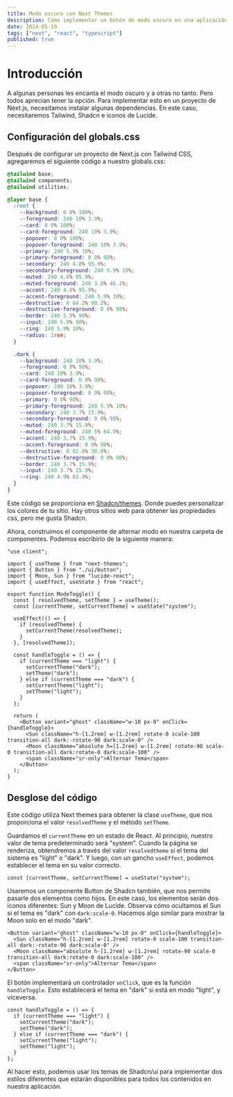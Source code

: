 ```yaml
---
title: Modo oscuro con Next Themes
description: Cómo implementar un botón de modo oscuro en una aplicación Next.js usando Shadcn/ui y Next Themes
date: 2024-05-19
tags: ["next", "react", "typescript"]
published: true
---
```


# Introducción

A algunas personas les encanta el modo oscuro y a otras no tanto. Pero todos aprecian tener la opción. Para implementar esto en un proyecto de Next.js, necesitamos instalar algunas dependencias. En este caso, necesitaremos Tailwind, Shadcn e iconos de Lucide.

## Configuración del globals.css

Después de configurar un proyecto de Next.js con Tailwind CSS, agregaremos el siguiente código a nuestro globals.css:

```css
@tailwind base;
@tailwind components;
@tailwind utilities;

@layer base {
  :root {
    --background: 0 0% 100%;
    --foreground: 240 10% 3.9%;
    --card: 0 0% 100%;
    --card-foreground: 240 10% 3.9%;
    --popover: 0 0% 100%;
    --popover-foreground: 240 10% 3.9%;
    --primary: 240 5.9% 10%;
    --primary-foreground: 0 0% 98%;
    --secondary: 240 4.8% 95.9%;
    --secondary-foreground: 240 5.9% 10%;
    --muted: 240 4.8% 95.9%;
    --muted-foreground: 240 3.8% 46.1%;
    --accent: 240 4.8% 95.9%;
    --accent-foreground: 240 5.9% 10%;
    --destructive: 0 84.2% 60.2%;
    --destructive-foreground: 0 0% 98%;
    --border: 240 5.9% 90%;
    --input: 240 5.9% 90%;
    --ring: 240 5.9% 10%;
    --radius: 1rem;
  }

  .dark {
    --background: 240 10% 3.9%;
    --foreground: 0 0% 98%;
    --card: 240 10% 3.9%;
    --card-foreground: 0 0% 98%;
    --popover: 240 10% 3.9%;
    --popover-foreground: 0 0% 98%;
    --primary: 0 0% 98%;
    --primary-foreground: 240 5.9% 10%;
    --secondary: 240 3.7% 15.9%;
    --secondary-foreground: 0 0% 98%;
    --muted: 240 3.7% 15.9%;
    --muted-foreground: 240 5% 64.9%;
    --accent: 240 3.7% 15.9%;
    --accent-foreground: 0 0% 98%;
    --destructive: 0 62.8% 30.6%;
    --destructive-foreground: 0 0% 98%;
    --border: 240 3.7% 15.9%;
    --input: 240 3.7% 15.9%;
    --ring: 240 4.9% 83.9%;
  }
}
```

Este código se proporciona en [Shadcn/themes](https://ui.shadcn.com/themes). Donde puedes personalizar los colores de tu sitio. Hay otros sitios web para obtener las propiedades css, pero me gusta Shadcn.

Ahora, construimos el componente de alternar modo en nuestra carpeta de componentes. Podemos escribirlo de la siguiente manera:

```tsx
"use client";

import { useTheme } from "next-themes";
import { Button } from "./ui/button";
import { Moon, Sun } from "lucide-react";
import { useEffect, useState } from "react";

export function ModeToggle() {
  const { resolvedTheme, setTheme } = useTheme();
  const [currentTheme, setCurrentTheme] = useState("system");

  useEffect(() => {
    if (resolvedTheme) {
      setCurrentTheme(resolvedTheme);
    }
  }, [resolvedTheme]);

  const handleToggle = () => {
    if (currentTheme === "light") {
      setCurrentTheme("dark");
      setTheme("dark");
    } else if (currentTheme === "dark") {
      setCurrentTheme("light");
      setTheme("light");
    }
  };

  return (
    <Button variant="ghost" className="w-10 px-0" onClick={handleToggle}>
      <Sun className="h-[1.2rem] w-[1.2rem] rotate-0 scale-100 transition-all dark:-rotate-90 dark:scale-0" />
      <Moon className="absolute h=[1.2rem] w-[1.2rem] rotate-90 scale-0 transition-all dark:rotate-0 dark:scale-100" />
      <span className="sr-only">Alternar Tema</span>
    </Button>
  );
}
```

## Desglose del código

Este código utiliza Next themes para obtener la clase `useTheme`, que nos proporciona el valor `resolvedTheme` y el método `setTheme`.

Guardamos el `currentTheme` en un estado de React. Al principio, nuestro valor de tema predeterminado será "system". Cuando la página se renderiza, obtendremos a través del valor `resolvedtheme` si el tema del sistema es "light" o "dark". Y luego, con un gancho `useEffect`, podemos establecer el tema en su valor correcto.

```tsx
const [currentTheme, setCurrentTheme] = useState("system");
```

Usaremos un componente Button de Shadcn también, que nos permite pasarle dos elementos como hijos. En este caso, los elementos serán dos iconos diferentes: Sun y Moon de Lucide. Observa cómo ocultamos el Sun si el tema es "dark" con `dark:scale-0`. Hacemos algo similar para mostrar la Moon solo en el modo "dark".

```tsx
<Button variant="ghost" className="w-10 px-0" onClick={handleToggle}>
  <Sun className="h-[1.2rem] w-[1.2rem] rotate-0 scale-100 transition-all dark:-rotate-90 dark:scale-0" />
  <Moon className="absolute h-[1.2rem] w-[1.2rem] rotate-90 scale-0 transition-all dark:rotate-0 dark:scale-100" />
  <span className="sr-only">Alternar Tema</span>
</Button>
```

El botón implementará un controlador `onClick`, que es la función `handleToggle`. Esto establecerá el tema en "dark" si está en modo "light", y viceversa.

```tsx
const handleToggle = () => {
  if (currentTheme === "light") {
    setCurrentTheme("dark");
    setTheme("dark");
  } else if (currentTheme === "dark") {
    setCurrentTheme("light");
    setTheme("light");
  }
};
```

Al hacer esto, podemos usar los temas de Shadcn/ui para implementar dos estilos diferentes que estarán disponibles para todos los contenidos en nuestra aplicación.
